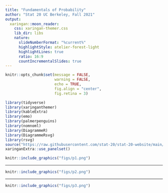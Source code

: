 ```yaml
---
title: "Fundamentals of Probability"
author: "Stat 20 UC Berkeley, Fall 2021"
output:
  xaringan::moon_reader:
    css: xaringan-themer.css
    lib_dir: libs
    nature:
      slideNumberFormat: "%current%"
      highlightStyle: atelier-forest-light
      highlightLines: true
      ratio: 16:9
      countIncrementalSlides: true
---
```


```r
knitr::opts_chunk$set(message = FALSE,
                      warning = FALSE,
                      echo = TRUE,
                      fig.align = "center",
                      fig.retina = 3)

library(tidyverse)
library(xaringanthemer)
library(kableExtra)
library(emo)
library(palmerpenguins)
library(nomnoml)
library(DiagrammeR)
library(DiagrammeRsvg)
library(rsvg)
source("https://raw.githubusercontent.com/stat-20/stat-20-website/main/xaringan-theme.R")
xaringanExtra::use_panelset()
```


```r
knitr::include_graphics("figs/p1.png")
```

---

```r
knitr::include_graphics("figs/p2.png")
```

---

```r
knitr::include_graphics("figs/p3.png")
```

